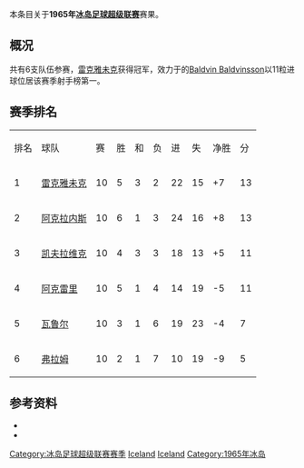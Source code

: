 本条目关于'''1965年[[冰岛足球超级联赛|冰岛足球超级联赛]]'''赛果。

==概况==
共有6支队伍参赛，[[雷克雅未克足球俱乐部|雷克雅未克]]获得冠军，效力于的[[Baldvin_Baldvinsson|Baldvin Baldvinsson]]以11粒进球位居该赛季射手榜第一。

==赛季排名==
{| class="wikitable" style="text-align: center;"
|排名||球队||赛||胜||和||负||进||失||净胜||分
|-
|1||[[雷克雅未克足球俱乐部|雷克雅未克]]||10||5||3||2||22||15||+7||13
|-
|2||[[阿克拉内斯竞技俱乐部|阿克拉内斯]]||10||6||1||3||24||16||+8||13
|-
|3||[[凯夫拉维克足球俱乐部|凯夫拉维克]]||10||4||3||3||18||13||+5||11
|-
|4||[[阿克雷里竞技俱乐部|阿克雷里]]||10||5||1||4||14||19||-5||11
|-
|5||[[瓦鲁尔足球俱乐部|瓦鲁尔]]||10||3||1||6||19||23||-4||7
|-
|6||[[弗拉姆足球俱乐部|弗拉姆]]||10||2||1||7||10||19||-9||5
|}

==参考资料==
* {{cite web |title=Iceland Final League Tables 1912-1998 |url=http://www.rsssf.com/tablesi/ijshist.html |publisher=[[RSSSF|RSSSF]] |accessdate=2018-06-18 |archive-date=2019-12-25 |archive-url=https://web.archive.org/web/20191225230011/http://rsssf.com/tablesi/ijshist.html |dead-url=no }}
* {{cite web |title=Iceland - Topscorers |url=http://www.rsssf.com/tablesi/ijstops.html |website=www.rsssf.com |publisher=[[RSSSF|RSSSF]] |accessdate=2018-06-18 |archive-date=2019-04-07 |archive-url=https://web.archive.org/web/20190407162501/http://www.rsssf.com/tablesi/ijstops.html |dead-url=no }}

{{冰岛足球超级联赛赛季}}
{{1964–65 in European football (UEFA)}}
{{1965–66 in European football (UEFA)}}


[[Category:冰岛足球超级联赛赛季|Category:冰岛足球超级联赛赛季]]
[[Category:1964年至1965年本土足球联赛|Iceland]] 
[[Category:1965年至1966年本土足球联赛|Iceland]] 
[[Category:1965年冰岛|Category:1965年冰岛]]
